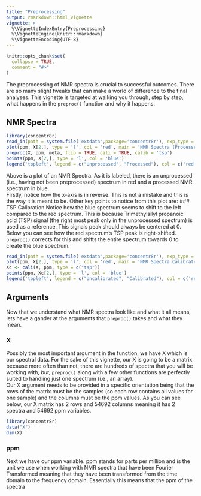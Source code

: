 ```yaml
---
title: "Preprocessing"
output: rmarkdown::html_vignette
vignette: >
  %\VignetteIndexEntry{Preprocessing}
  %\VignetteEngine{knitr::rmarkdown}
  %\VignetteEncoding{UTF-8}
---
```


```r
knitr::opts_chunk$set(
  collapse = TRUE,
  comment = "#>"
)
```

The preprocessing of NMR spectra is crucial to successful outcomes. There are so many slight tweaks that can make a world of difference to the final analyses. This vignette is targeted at walking you through, step by step, what happens in the `preproc()` function and why it happens.    

## NMR Spectra

```r
library(concentr8r)
read_in(path = system.file('extdata',package='concentr8r'), exp_type = list(exp=c("PROF_URINE_NOESY")), n_spec = 'multiple')
plot(ppm, X[2,], type = 'l', col = 'red', main = 'NMR Spectra (Processed vs. Non Processed)', xlab = 'Chemical Shift (ppm)', ylab = 'Intensity', xlim = c(10,-1))
preproc(X, ppm, meta, flip = TRUE, cali = TRUE, calib = 'tsp')
points(ppm, X[2,], type = 'l', col = 'blue')
legend('topleft', legend = c("Unprocessed", "Processed"), col = c('red', 'blue'), lty = 1)
```

Above is a plot of an NMR Spectra. As it is labeled, there is an unprocessed (i.e., having not been preprocessed) spectrum in red and a processed NMR spectrum in blue.     
Firstly, notice how the x-axis is in reverse. This is not a mistake and this is the way it is meant to be. Other key points to notice from this plot are:
### TSP Calibration
Notice how the blue spectrum seems to shift to the left compared to the red spectrum. This is because Trimethylsilyl propanoic acid (TSP) signal (the right most peak only in the unprocessed spectrum) is used as a reference. This signals peak should always be centered at 0. Below you can see how the red spectrum's TSP peak is right-shifted. `preproc()` corrects for this and shifts the entire spectrum towards 0 to create the blue spectrum.

```r
read_in(path = system.file('extdata',package='concentr8r'), exp_type = list(exp=c("PROF_URINE_NOESY")), n_spec = 'multiple')
plot(ppm, X[2,], type = 'l', col = 'red', main = 'NMR Spectra Calibrate to TSP', xlab = 'Chemical Shift (ppm)', ylab = 'Intensity', xlim = c(0.01,-0.1), ylim = c(-100, 3.5e+06))
Xc <- cali(X, ppm, type = c("tsp"))
points(ppm, Xc[2,], type = 'l', col = 'blue')
legend('topleft', legend = c("Uncalibrated", "Calibrated"), col = c('red', 'blue'), lty = 1)

```


    
## Arguments

Now that we understand what NMR spectra look like and what it all means, lets have a gander at the arguments that `preproc()` takes and what they mean.

### X

Possibly the most important argument in the function, we have X which is our spectral data. For the sake of this vignette, our X is going to be a matrix because more often than not, there are hundreds of spectra that you will be working with, *but*, `preproc()` along with a few other functions are perfectly suited to handling just one spectrum (i.e., an array).    
Our X argument needs to be provided in a specific orientation being that the rows of the matrix must be the samples (so each row contains all values for one sample) and the columns must be the ppm values. As you can see below, our X matrix has 2 rows and 54692 columns meaning it has 2 spectra and 54692 ppm variables.

```r
library(concentr8r)
data("X")
dim(X)
```

### ppm

Next we have our ppm variable. ppm stands for parts per million and is the unit we use when working with NMR spectra that have been Fourier Transformed meaning that they have been transformed from the time domain to the frequency domain. Essentially this means that the ppm of the spectra 











